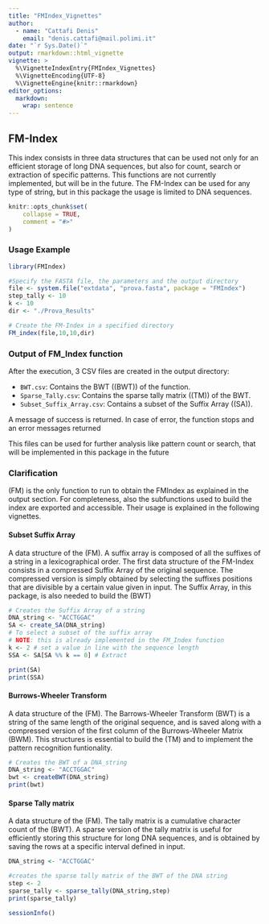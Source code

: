---
title: "FMIndex_Vignettes"
author: 
  - name: "Cattafi Denis"
    email: "denis.cattafi@mail.polimi.it"
date: "`r Sys.Date()`"
output: rmarkdown::html_vignette
vignette: >
  %\VignetteIndexEntry{FMIndex_Vignettes}
  %\VignetteEncoding{UTF-8}
  %\VignetteEngine{knitr::rmarkdown}
editor_options: 
  markdown: 
    wrap: sentence
---

## FM-Index {#FM}

This index consists in three data structures that can be used not only for an 
efficient storage of long DNA sequences, but also for count, search or 
extraction of specific patterns.
This functions are not currently implemented, but will be in the future.
The FM-Index can be used for any type of string, but in this package the usage 
is limited to DNA sequences.

```{r, include = FALSE}
knitr::opts_chunk$set(
    collapse = TRUE,
    comment = "#>"
)
```

### Usage Example

```{r setup}
library(FMIndex)
```

```{r,results="hide"}
#Specify the FASTA file, the parameters and the output directory
file <- system.file("extdata", "prova.fasta", package = "FMIndex")
step_tally <- 10
k <- 10
dir <- "./Prova_Results"

# Create the FM-Index in a specified directory
FM_index(file,10,10,dir)
```
### **Output of FM_Index function**

After the execution, 3 CSV files are created in the output directory:

-   `BWT.csv`: Contains the BWT (\ref(BWT)) of the function.
-   `Sparse_Tally.csv`: Contains the sparse tally matrix (\ref(TM)) of the BWT.
-   `Subset_Suffix_Array.csv`: Contains a subset of the Suffix Array (\ref(SA)).

A message of success is returned. 
In case of error, the function stops and an error messages returned

This files can be used for further analysis like pattern count or search, 
that will be implemented in this package in the future


### Clarification
\ref(FM) is the only function to run to obtain the FMIndex as explained in the 
output section.
For completeness, also the subfunctions used to build the index are exported and
accessible.
Their usage is explained in the following vignettes.
\n
\n

#### Subset Suffix Array {#SA}

A data structure of the \ref(FM).
A suffix array is composed of all the suffixes of a string in a 
lexicographical order.
The first data structure of the FM-Index consists in a compressed Suffix Array 
of the original sequence.
The compressed version is simply obtained by selecting the suffixes positions 
that are divisible by a certain value given in input.
The Suffix Array, in this package, is also needed to build the \ref(BWT)

```{r}
# Creates the Suffix Array of a string
DNA_string <- "ACCTGGAC"
SA <- create_SA(DNA_string)
# To select a subset of the suffix array
# NOTE: this is already implemented in the FM_Index function
k <- 2 # set a value in line with the sequence length
SSA <- SA[SA %% k == 0] # Extract 

print(SA)
print(SSA)
```

#### Burrows-Wheeler Transform {#BWT}

A data structure of the \ref(FM).
The Barrows-Wheeler Transform (BWT) is a string of the same length of the 
original sequence, and is saved along with a compressed version of the 
first column of the Burrows-Wheeler Matrix (BWM).
This structures is essential to build the \ref(TM) and to implement the 
pattern recognition funtionality.

```{r}
# Creates the BWT of a DNA_string
DNA_string <- "ACCTGGAC"
bwt <- createBWT(DNA_string)
print(bwt)
```

#### Sparse Tally matrix {#TM}

A data structure of the \ref(FM).
The tally matrix is a cumulative character count of the \ref(BWT).
A sparse version of the tally matrix is useful for efficiently storing this 
structure for long DNA sequences, and is obtained by saving the rows at a 
specific interval defined in input.

```{r}
DNA_string <- "ACCTGGAC"

#creates the sparse tally matrix of the BWT of the DNA string
step <- 2
sparse_tally <- sparse_tally(DNA_string,step)
print(sparse_tally)
```

```{r sessionInfo}
sessionInfo()
```

